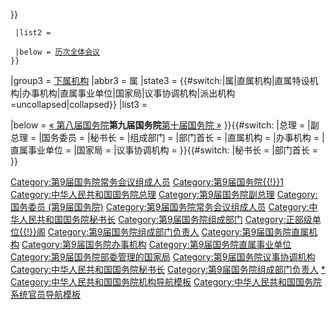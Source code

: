 {{Navbox with collapsible groups
|name = 国务院/9
|title = [[中华人民共和国国务院]]（[[朱镕基政府|第九届]]：[[第九届全国人民代表大会第一次会议|1998年3月]]至[[第十届全国人民代表大会第一次会议|2003年3月]]）
|state = {{{state|autocollapse}}}
|bodyclass = hlist
|selected = {{{1}}}

|group1 = [[中华人民共和国国务院组成人员|国务院组成人员]]
|state1 = uncollapsed
|list1 = 
 {{Navbox with collapsible groups |child
  |selected = {{{1}}}  
  |group1 = [[国务院常务会议#第九届|常务会议]]
  |state1 = {{#switch:{{{1}}}|部|组成部门|部门首长 = collapsed|uncollapsed}}
  |abbr1 = 常
  |list1 = 
   {{Navbox |child
    |group1 = [[中华人民共和国国务院总理|总理]]
    |list1 = [[朱镕基]]（[[中国共产党国务院党组|党组书记]]）
    |group2 = 4 [[中华人民共和国国务院副总理|副总理]]
    |list2 =
# [[李岚清]]（[[中国共产党国务院党组|党组副书记]]）
# [[钱其琛]]
# [[吴邦国]]
# [[温家宝]]
    |group3 = {{nowrap|5 [[国务委员]]}}
    |list3 =
# [[迟浩田]]
# [[罗干|羅幹]]
# [[吴仪]]（女）
# [[司马义·艾买提]]（维吾尔族）
# [[王忠禹]]
    |group4 = [[中华人民共和国国务院秘书长|秘书长]]
    |list4 = [[王忠禹]]（[[中国共产党国务院机关党组|机关党组书记]]）
    |below = [[国务院常务会议#第九届|历次常务会议]]
   }}

  |group2 = [[国务院组成部门#第九届|国务院各组成部门负责人]]
  |abbr2 = 部
  |state2 = {{#ifeq:{{{2}}}|部门首长|uncollapsed|{{#switch:{{{1}}}|常|总理|副总理|国务委员|秘书长 = collapsed|uncollapsed}}}}
  |list2 = 
   {{Navbox with columns |child
    |col1width = 50%
    |col2width = 50%
    |col1 = 
&nbsp;1. [[中华人民共和国外交部|外交部]]部长　[[唐家璇]]<br />
&nbsp;2. [[中华人民共和国国防部|国防部]]部长　[[迟浩田]]（兼）<br />
&nbsp;3. [[中华人民共和国国家发展和改革委员会|国家发展计划委员会]]主任　[[曾培炎]]<br />
&nbsp;4. [[中华人民共和国国家经济贸易委员会|国家经济贸易委员会]]主任　[[盛华仁]]{{to}}[[李荣融]]<br />
&nbsp;5. [[中华人民共和国教育部|教育部]]部长　[[陈至立]]（女）<br />
&nbsp;6. [[中华人民共和国科学技术部|科学技术部]]部长　[[朱丽兰]]（女）{{to}}[[徐冠华]]<br />
&nbsp;7. [[中华人民共和国国防科学技术工业委员会|国防科学技术工业委员会]]主任　[[刘积斌]]<br />
&nbsp;8. [[中华人民共和国国家民族事务委员会|国家民族事务委员会]]主任　[[李德洙]]（朝鮮族）<br />
&nbsp;9. [[中华人民共和国公安部|公安部]]部长　[[贾春旺]]{{to}}[[周永康]]<br />
10. [[中华人民共和国国家安全部|国家安全部]]部长　[[许永跃]]<br />
11. [[中华人民共和国监察部|监察部]]部长　[[何勇 (1940年)|何勇]]<br />
12. [[中华人民共和国民政部|民政部]]部长　[[多吉才让]]（藏族）<br />
13. [[中华人民共和国司法部|司法部]]部长　[[高昌礼]]{{to}}[[张福森]]<br />
14. [[中华人民共和国财政部|财政部]]部长　[[项怀诚]]<br />
15. [[中华人民共和国人事部|人事部]]部长　[[宋德福 (1946年)|宋德福]]{{to}}[[张学忠]]{{to}}[[张柏林]]
    |col2 = 
16. [[中华人民共和国劳动和社会保障部|劳动和社会保障部]]部长　[[张左己]]<br />
17. [[中华人民共和国国土资源部|国土资源部]]部长　[[周永康]]{{to}}[[田凤山]]<br />
18. [[中华人民共和国建设部|建设部]]部长　[[俞正声]]{{to}}[[汪光焘]]<br />
19. [[中华人民共和国铁道部|铁道部]]部长　[[傅志寰]]<br />
20. [[中华人民共和国交通部|交通部]]部长　[[黄镇东]]{{to}}[[张春贤]]<br />
21. [[中华人民共和国信息产业部|信息产业部]]部长　[[吴基传]]<br />
22. [[中华人民共和国水利部|水利部]]部长　[[钮茂生]]{{to}}[[汪恕诚]]<br />
23. [[中华人民共和国农业部|农业部]]部长　[[陈耀邦]]{{to}}[[杜青林]]<br />
24. [[中华人民共和国对外贸易经济合作部|对外贸易经济合作部]]部长　[[石广生]]<br />
25. [[中华人民共和国文化部|文化部]]部长　[[孙家正]]<br />
26. [[中华人民共和国卫生部|卫生部]]部长　[[張文康]]<br />
27. [[中华人民共和国国家人口和计划生育委员会|国家计划生育委员会]]主任　[[张维庆]]<br />
28. [[中国人民银行]]行长　[[戴相龙]]{{to}}[[周小川]]<br />
29. [[中华人民共和国审计署|审计署]]审计长　[[李金华 (审计长)|李金华]]
   }}
  |below = [[国务院全体会议#第十届|历次全体会议]]
 }}

|group3 = [[中华人民共和国国务院机构编制|下属机构]]
|abbr3 = 属
|state3 = {{#switch:{{{1}}}|属|直属机构|直属特设机构|办事机构|直属事业单位|国家局|议事协调机构|派出机构=uncollapsed|collapsed}}
|list3 = {{Navbox |child 
|group1 = 17 [[国务院直属机构|直属机构]]
|list1 = 
# [[中华人民共和国海关总署|海关总署]]
# [[国家税务总局]]
# [[国家环境保护总局]]
# [[中国民用航空总局]]
# [[国家广播电影电视总局]]
# [[国家体育总局|国家体育总局]]
# [[国家统计局 (中华人民共和国)|国家统计局]]
# [[国家工商行政管理局]]
# [[国家新闻出版署|国家新闻出版署（国家版权局）]]
# [[国家林业局]]
# [[国家质量技术监督局]]
# [[国家药品监督管理局]]
# [[国家知识产权局]]
# [[国家旅游局]]
# [[国家宗教事务局]]
# [[国务院参事室]]
# [[国务院机关事务管理局]]

|group2 = 7 [[国务院办事机构|办事机构]]
|list2 = 
  {{Navbox |child
  |groupstyle = font-weight: normal;
  |list1 =
# [[国务院外事办公室|国务院外事办公室（中央外事工作领导小组办公室）]]
# [[国务院侨务办公室]]
# [[国务院港澳事务办公室]]
# [[国务院侨务办公室]]
# [[国务院法制办公室]]
# [[国务院经济体制改革办公室]]
# [[国务院研究室]]
  |group2 = [[一个机构多块牌子|中直机关<br />加挂牌子]]
  |list2 =
* [[国务院台湾事务办公室|中共中央台湾工作办公室（国务院台湾事务办公室）]]
* [[国务院新闻办公室|中央对外宣传小组（国务院新闻办公室）]]

  }}

|group3 = 9 [[国务院直属事业单位|直属事业单位]]
|list3 = 
# [[新华通讯社]]
# [[中国科学院]]
# [[中国社会科学院]]
# [[中国工程院]]
# [[国务院发展研究中心]]
# [[国家行政学院]]
# [[中国地震局]]
# [[中国气象局]]
# [[中国证券监督管理委员会]]

|group4 = 19 [[国务院部委管理的国家局‎|部委管理的国家局]]
|list4 =
  {{Navbox |child
  |groupstyle = font-weight: normal;
  |list1 =
# <sup>[[中华人民共和国国家发展计划委员会|国家计委]]</sup>[[国家粮食储备局]]
# <sup>[[中华人民共和国国家经济贸易委员会|国家经委]]</sup>[[国家国内贸易局]]{{Small|（2001年撤销）}}
# <sup>[[中华人民共和国国家经济贸易委员会|国家经委]]</sup>[[国家煤炭工业局]]{{Small|（2001年撤销）}}
# <sup>[[中华人民共和国国家经济贸易委员会|国家经委]]</sup>[[国家机械工业局]]{{Small|（2001年撤销）}}
# <sup>[[中华人民共和国国家经济贸易委员会|国家经委]]</sup>[[国家冶金工业局]]{{Small|（2001年撤销）}}
# <sup>[[中华人民共和国国家经济贸易委员会|国家经委]]</sup>[[国家石油和化学工业局]]{{Small|（2001年撤销）}}
# <sup>[[中华人民共和国国家经济贸易委员会|国家经委]]</sup>[[国家轻工业局]]{{Small|（2001年撤销）}}
# <sup>[[中华人民共和国国家经济贸易委员会|国家经委]]</sup>[[国家纺织工业局]]{{Small|（2001年撤销）}}
# <sup>[[中华人民共和国国家经济贸易委员会|国家经委]]</sup>[[国家建筑材料工业局]]{{Small|（2001年撤销）}}
# <sup>[[中华人民共和国国家经济贸易委员会|国家经委]]</sup>[[国家有色金属工业局]]{{Small|（2001年撤销）}}
# <sup>[[中华人民共和国国家经济贸易委员会|国家经委]]</sup>[[国家烟草专卖局]]
# <sup>[[中华人民共和国人事部|人事部]]</sup>[[国家外国专家局]]
# <sup>[[中华人民共和国国土资源部|国土部]]</sup>[[国家海洋局]]
# <sup>[[中华人民共和国国土资源部|国土部]]</sup>[[国家测绘局]]
# <sup>[[中华人民共和国信息产业部|信息产业部]]</sup>[[国家邮政局]]
# <sup>[[中华人民共和国文化部|文化部]]</sup>[[国家文物局]]
# <sup>[[中华人民共和国卫生部|卫生部]]</sup>[[国家中医药管理局]]
# <sup>[[中国人民银行|人民银行]]</sup>[[国家外汇管理局]]
# <sup>[[中华人民共和国海关总署|海关总署]]</sup>[[国家出入境检验检疫局]]
  |group2 = [[中共中央直属机构|中直机关<br />下属机构]]
  |list2 =
# <sup>[[中共中央办公厅|中办]]</sup>[[中央档案馆|中央档案馆（国家档案局）]]
# <sup>[[中共中央办公厅|中办]]</sup>[[中央保密委员会办公室|中央保密办（国家保密局）]]
  }}

|group5 = 19 [[国务院议事协调机构|议事协调机构]]<br /><small>{{nobold|（括注承担具体工作<br />的机构）}}</small>
|list5 = 
# [[国家国防动员委员会|国防动员]]{{small|（[[中国人民解放军总参谋部|总参]]、[[中国人民解放军总后勤部|总后]]、[[中华人民共和国国家计划委员会|国家计委]]）}}
# [[国务院中央军委专门委员会|专门]]{{small|（[[中华人民共和国国防科学技术工业委员会|国防科工委]]）}}
# [[国家边防委员会|边防]]{{small|（[[中国人民解放军总参谋部|总参]]）}}
# [[中央空中交通管理委员会|空中交通管制]]{{small|（[[中国人民解放军总参谋部|总参]]）}}
# [[全国爱国卫生运动委员会|爱国卫生运动]]{{small|（[[中华人民共和国卫生部|卫生部]]）}}
# [[国务院军队转业干部安置工作小组|军转安置]]{{small|（[[中华人民共和国人事部|人事部]]）}}
# [[全国绿化委员会|绿化]]{{small|（[[中华人民共和国林业部|林业部]]）}}
# [[国务院学位委员会|学位]]{{small|（[[中华人民共和国国家教育委员会|国家教委]]）}}
# [[国家防汛抗旱总指挥部|防汛抗旱]]{{small|（[[中华人民共和国水利部|水利部]]）}}
# [[国务院妇女儿童工作协调委员会|妇女儿童]]{{small|（[[中华全国妇女联合会|全国妇联]]）}}
# [[全国拥军优属拥政爱民工作领导小组|双拥]]{{small|（[[中华人民共和国民政部|民政部]]、[[中国人民解放军总政治部|总政]]）}}
# [[国务院三峡工程建设委员会|三峡工程建设]]{{small|（单设[[国务院三峡工程建设委员会办公室|办公室]]）}}
# [[国务院残疾人工作协调委员会|残疾人]]{{small|（[[中国残疾人联合会|中残联]]）}}
# [[国务院贫困地区经济开发领导小组|贫困地区经济开发]]{{small|（[[中华人民共和国农业部|农业部]]）}}
# [[国务院关税税则委员会|关税税则]]{{small|（[[中华人民共和国国家经济贸易委员会|国家经委]]）}}
# [[全国企业兼并破产和职工再就业工作领导小组|企业兼并破产和职工再就业]]{{small|（[[中华人民共和国国家经济贸易委员会|国家经委]]）}}
# [[中国国际减灾十年委员会|国际减灾十年]]{{small|（[[中华人民共和国民政部|民政部]]）}}
# [[国务院科技教育领导小组|科技教育]]{{small|（[[中华人民共和国科学技术部|科技部]]、[[中华人民共和国教育部|教育部]]）}}
# [[国家履行《禁止化学武器公约》工作领导小组|禁止化武公约履约]]{{small|（[[国家石油和化学工业局|石油化工局]]）}}
# [[国家经济体制改革委员会|经济体制改革]]{{small|（[[国务院经济体制改革办公室|体改办]]）}}
}}

|below = [[Template:国务院/8|« 第八届国务院]]{{to}}'''第九届国务院'''{{to}}[[Template:国务院/10|第十届国务院 »]]
}}{{#switch:{{{1}}}
|总理 = [[Category:第9届国务院常务会议组成人员]][[Category:第9届国务院{{!}}1]][[Category:中华人民共和国国务院总理]]
|副总理 = [[Category:第9届国务院副总理]]
|国务委员 = [[Category:国务委员 (第9届国务院)]]
|秘书长 = [[Category:第9届国务院常务会议组成人员]][[Category:中华人民共和国国务院秘书长]]
|组成部门 = [[Category:第9届国务院组成部门]][[Category:正部级单位{{!}}阁]]
|部门首长 = [[Category:第9届国务院组成部门负责人]]
|直属机构 = [[Category:第9届国务院直属机构]]
|办事机构 = [[Category:第9届国务院办事机构]]
|直属事业单位 = [[Category:第9届国务院直属事业单位]]
|国家局 = [[Category:第9届国务院部委管理的国家局]]
|议事协调机构 = [[Category:第9届国务院议事协调机构]]
}}{{#switch:{{{2}}}
|秘书长 = [[Category:中华人民共和国国务院秘书长]]
|部门首长 = [[Category:第9届国务院组成部门负责人]]
}}<noinclude>

[[Category:第9届国务院|*]]
[[Category:中华人民共和国国务院机构导航模板]]
[[Category:中华人民共和国国务院系统官员导航模板]]
</noinclude>